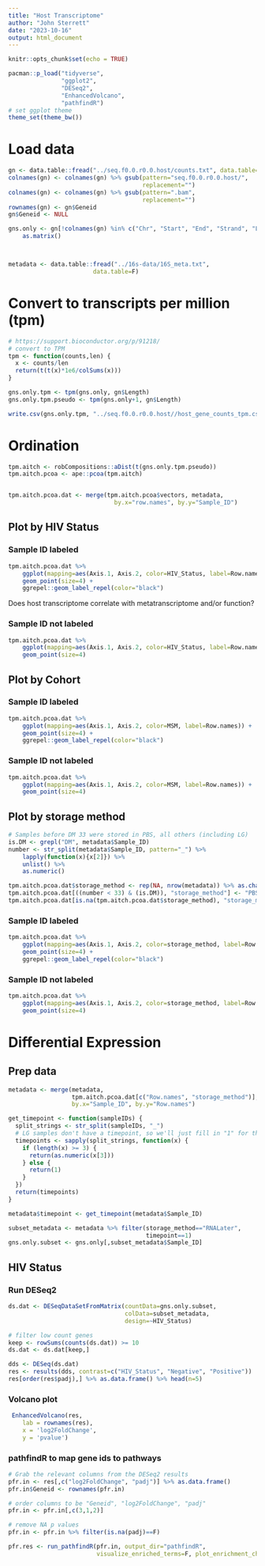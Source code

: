 ```yaml
---
title: "Host Transcriptome"
author: "John Sterrett"
date: "2023-10-16"
output: html_document
---
```


```r
knitr::opts_chunk$set(echo = TRUE)

pacman::p_load("tidyverse",
               "ggplot2",
               "DESeq2",
               "EnhancedVolcano",
               "pathfindR")
# set ggplot theme
theme_set(theme_bw())
```

# Load data
```r
gn <- data.table::fread("../seq.f0.0.r0.0.host/counts.txt", data.table=F)
colnames(gn) <- colnames(gn) %>% gsub(pattern="seq.f0.0.r0.0.host/",
                                      replacement="")
colnames(gn) <- colnames(gn) %>% gsub(pattern=".bam",
                                      replacement="")
rownames(gn) <- gn$Geneid
gn$Geneid <- NULL

gns.only <- gn[!colnames(gn) %in% c("Chr", "Start", "End", "Strand", "Length")] %>%
    as.matrix()



metadata <- data.table::fread("../16s-data/16S_meta.txt",
                        data.table=F)
```

# Convert to transcripts per million (tpm)
```r
# https://support.bioconductor.org/p/91218/
# convert to TPM
tpm <- function(counts,len) {
  x <- counts/len
  return(t(t(x)*1e6/colSums(x)))
}

gns.only.tpm <- tpm(gns.only, gn$Length)
gns.only.tpm.pseudo <- tpm(gns.only+1, gn$Length)

write.csv(gns.only.tpm, "../seq.f0.0.r0.0.host//host_gene_counts_tpm.csv")

```

# Ordination {.tabset}
```r
tpm.aitch <- robCompositions::aDist(t(gns.only.tpm.pseudo))
tpm.aitch.pcoa <- ape::pcoa(tpm.aitch)


tpm.aitch.pcoa.dat <- merge(tpm.aitch.pcoa$vectors, metadata,
                              by.x="row.names", by.y="Sample_ID")

```

## Plot by HIV Status {.tabset}
### Sample ID labeled
```r
tpm.aitch.pcoa.dat %>%
    ggplot(mapping=aes(Axis.1, Axis.2, color=HIV_Status, label=Row.names)) +
    geom_point(size=4) +
    ggrepel::geom_label_repel(color="black")
```

Does host transcriptome correlate with metatranscriptome and/or function?

### Sample ID not labeled
```r
tpm.aitch.pcoa.dat %>%
    ggplot(mapping=aes(Axis.1, Axis.2, color=HIV_Status, label=Row.names)) +
    geom_point(size=4)
```

## Plot by Cohort {.tabset}
### Sample ID labeled
```r
tpm.aitch.pcoa.dat %>%
    ggplot(mapping=aes(Axis.1, Axis.2, color=MSM, label=Row.names)) +
    geom_point(size=4) +
    ggrepel::geom_label_repel(color="black")
```

### Sample ID not labeled
```r
tpm.aitch.pcoa.dat %>%
    ggplot(mapping=aes(Axis.1, Axis.2, color=MSM, label=Row.names)) +
    geom_point(size=4)
```

## Plot by storage method {.tabset}
```r
# Samples before DM 33 were stored in PBS, all others (including LG)
is.DM <- grepl("DM", metadata$Sample_ID)
number <- str_split(metadata$Sample_ID, pattern="_") %>% 
    lapply(function(x){x[2]}) %>% 
    unlist() %>% 
    as.numeric()

tpm.aitch.pcoa.dat$storage_method <- rep(NA, nrow(metadata)) %>% as.character()
tpm.aitch.pcoa.dat[((number < 33) & (is.DM)), "storage_method"] <- "PBS"
tpm.aitch.pcoa.dat[is.na(tpm.aitch.pcoa.dat$storage_method), "storage_method"] <- "RNALater"

```

### Sample ID labeled
```r
tpm.aitch.pcoa.dat %>%
    ggplot(mapping=aes(Axis.1, Axis.2, color=storage_method, label=Row.names)) +
    geom_point(size=4) +
    ggrepel::geom_label_repel(color="black")
```

### Sample ID not labeled
```r
tpm.aitch.pcoa.dat %>%
    ggplot(mapping=aes(Axis.1, Axis.2, color=storage_method, label=Row.names)) +
    geom_point(size=4)
```

# Differential Expression {.tabset}
## Prep data
```r
metadata <- merge(metadata,
                  tpm.aitch.pcoa.dat[c("Row.names", "storage_method")], 
                  by.x="Sample_ID", by.y="Row.names")

get_timepoint <- function(sampleIDs) {
  split_strings <- str_split(sampleIDs, "_")
  # LG samples don't have a timepoint, so we'll just fill in "1" for them
  timepoints <- sapply(split_strings, function(x) {
    if (length(x) >= 3) {
      return(as.numeric(x[3]))
    } else {
      return(1)
    }
  })
  return(timepoints)
}

metadata$timepoint <- get_timepoint(metadata$Sample_ID)

subset_metadata <- metadata %>% filter(storage_method=="RNALater",
                                       timepoint==1)
gns.only.subset <- gns.only[,subset_metadata$Sample_ID]
```

## HIV Status
### Run DESeq2
```r
ds.dat <- DESeqDataSetFromMatrix(countData=gns.only.subset, 
                                 colData=subset_metadata,
                                 design=~HIV_Status)

# filter low count genes
keep <- rowSums(counts(ds.dat)) >= 10
ds.dat <- ds.dat[keep,]

dds <- DESeq(ds.dat)
res <- results(dds, contrast=c("HIV_Status", "Negative", "Positive"))
res[order(res$padj),] %>% as.data.frame() %>% head(n=5)
```

### Volcano plot
```r
 EnhancedVolcano(res,
    lab = rownames(res),
    x = 'log2FoldChange',
    y = 'pvalue')

```

### pathfindR to map gene ids to pathways
```r
# Grab the relevant columns from the DESeq2 results
pfr.in <- res[,c("log2FoldChange", "padj")] %>% as.data.frame()
pfr.in$Geneid <- rownames(pfr.in)

# order columns to be "Geneid", "log2FoldChange", "padj"
pfr.in <- pfr.in[,c(3,1,2)]

# remove NA p values
pfr.in <- pfr.in %>% filter(is.na(padj)==F)

pfr.res <- run_pathfindR(pfr.in, output_dir="pathfindR",
                         visualize_enriched_terms=F, plot_enrichment_chart=F)

```
